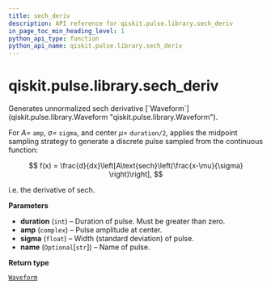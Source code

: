 ```yaml
---
title: sech_deriv
description: API reference for qiskit.pulse.library.sech_deriv
in_page_toc_min_heading_level: 1
python_api_type: function
python_api_name: qiskit.pulse.library.sech_deriv
---
```


# qiskit.pulse.library.sech\_deriv

<Function id="qiskit.pulse.library.sech_deriv" github="https://github.com/qiskit/qiskit/tree/stable/0.21/qiskit/pulse/library/discrete.py" signature="sech_deriv(duration, amp, sigma, name=None)">
  Generates unnormalized sech derivative [`Waveform`](qiskit.pulse.library.Waveform "qiskit.pulse.library.Waveform").

  For $A=$ `amp`, $\sigma=$ `sigma`, and center $\mu=$ `duration/2`, applies the midpoint sampling strategy to generate a discrete pulse sampled from the continuous function:

  $$
  f(x) = \frac{d}{dx}\left[A\text{sech}\left(\frac{x-\mu}{\sigma} \right)\right],
  $$

  i.e. the derivative of $\text{sech}$.

  **Parameters**

  *   **duration** (`int`) – Duration of pulse. Must be greater than zero.
  *   **amp** (`complex`) – Pulse amplitude at center.
  *   **sigma** (`float`) – Width (standard deviation) of pulse.
  *   **name** (`Optional`\[`str`]) – Name of pulse.

  **Return type**

  [`Waveform`](qiskit.pulse.library.Waveform "qiskit.pulse.library.waveform.Waveform")
</Function>

